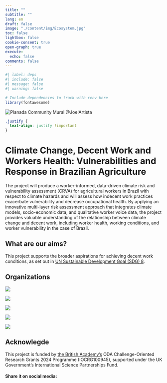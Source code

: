 ```yaml
---
title: ""
subtitle: ""
lang: en
draft: false
image: "./content/img/Ecosystem.jpg"
toc: false
lightbox: false
cookie-consent: true
open-graph: true
execute:
  echo: false
comments: false
---
```


```r
#| label: deps
#| include: false
#| message: false
#| warning: false

# Include dependencies to track with renv here
library(fontawesome)
```

::: {.column-screen}
![](./content/img/Ecosystem.jpg "Planada Community Mural @JoelArtista")
:::



```css
.justify {
  text-align: justify !important
}
```

# Climate Change, Decent Work and Workers Health: Vulnerabilities and Response in Brazilian Agriculture

The project will produce a worker-informed, data-driven climate risk and vulnerability assessment (CRVA) for agricultural workers in Brazil with respect to climate hazards and will assess how indecent work practices exacerbate vulnerability and decrease occupational health. By applying an innovative multi-layer risk assessment approach that integrates climate models, socio-economic data, and qualitative worker voice data, the project provides valuable understanding of the relationship between climate change and decent work, including worker health, working conditions, and worker vulnerability in the case of Brazil. 

## What are our aims?
This project supports the broader aspirations for achieving decent work conditions, as set out in [UN Sustainable Development Goal (SDG) 8](https://sdgs.un.org/goals/goal8).


## Organizations

:::{#logo-organizations layout-ncol=5}

[![](./content/img/logo-RL.png)](https://www.nottingham.ac.uk/research/beacons-of-excellence/rights-lab/index.aspx){fig-align="center" }

[![](./content/img/logo-UFF.png){fig-align="center" }](https://www.uff.br)

[![](./content/img/logo-UFMT.png){fig-align="center" }](https://www.ufmt.br)

[![](./content/img/logo-UFMA.png){fig-align="center" }](https://portalpadrao.ufma.br)

[![](./content/img/logo-GPMAT.jpg){fig-align="center" }](/people/organisations/GPMAT.qmd)

:::

## Acknowlegde

This project is funded by [the British Academy’s](https://www.thebritishacademy.ac.uk) ODA Challenge-Oriented Research Grants 2024 Programme (IOCRG100945), supported under the UK Government’s International Science Partnerships Fund.

#### Share it on social media:

```{=html}
<!-- AddToAny BEGIN -->
<div class="a2a_kit a2a_kit_size_32 a2a_default_style" data-a2a-icon-color="#FFDC02,black">

<a class="a2a_button_email a2a_counter"></a>
<a class="a2a_button_copy_link a2a_counter"></a>
<a class="a2a_button_linkedin a2a_counter"></a>
<a class="a2a_button_facebook a2a_counter"></a>
<a class="a2a_button_bluesky a2a_counter"></a>
<a class="a2a_button_x a2a_counter"></a>
<a class="a2a_button_threads a2a_counter"></a>
<a class="a2a_button_mastodon a2a_counter"></a>
<a class="a2a_button_whatsapp a2a_counter"></a>
<a class="a2a_dd a2a_counter" href="https://www.addtoany.com/share"></a>
</div>
<script async src="https://static.addtoany.com/menu/page.js"></script>
<!-- AddToAny END -->
```

